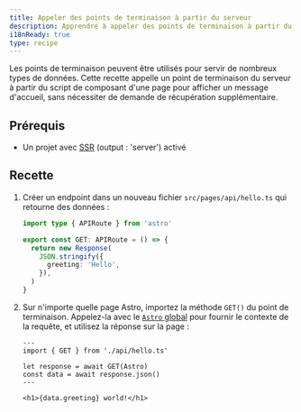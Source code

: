 ```yaml
---
title: Appeler des points de terminaison à partir du serveur
description: Apprendre à appeler des points de terminaison à partir du serveur dans Astro.
i18nReady: true
type: recipe
---
```


Les points de terminaison peuvent être utilisés pour servir de nombreux types de données. Cette recette appelle un point de terminaison du serveur à partir du script de composant d'une page pour afficher un message d'accueil, sans nécessiter de demande de récupération supplémentaire.

## Prérequis

- Un projet avec [SSR](/fr/guides/server-side-rendering/) (output : 'server') activé

## Recette

1. Créer un endpoint dans un nouveau fichier `src/pages/api/hello.ts` qui retourne des données :

    ```ts title="src/pages/api/hello.ts"
    import type { APIRoute } from 'astro'

    export const GET: APIRoute = () => {
      return new Response(
        JSON.stringify({
          greeting: 'Hello',
        }),
      )
    }
    ```

2. Sur n'importe quelle page Astro, importez la méthode `GET()` du point de terminaison. Appelez-la avec le [`Astro` global](/fr/reference/api-reference/#astro-global) pour fournir le contexte de la requête, et utilisez la réponse sur la page :

    ```astro title="src/pages/index.astro"
    ---
    import { GET } from './api/hello.ts'

    let response = await GET(Astro)
    const data = await response.json()
    ---

    <h1>{data.greeting} world!</h1>
    ```